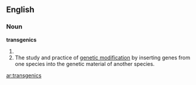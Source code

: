 ==English==
===Noun===
{{wikipedia}}
'''transgenics'''
# {{plural of|[[transgenic]]}}
# The study and practice of [[genetic modification]] by inserting genes from one species into the genetic material of another species.

[[ar:transgenics]]